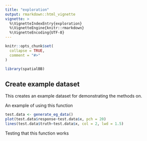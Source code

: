 ```yaml
---
title: "exploration"
output: rmarkdown::html_vignette
vignette: >
  %\VignetteIndexEntry{exploration}
  %\VignetteEngine{knitr::rmarkdown}
  %\VignetteEncoding{UTF-8}
---
```


```r
knitr::opts_chunk$set(
  collapse = TRUE,
  comment = "#>"
)
```

```r
library(spatialBB)
```

## Create example dataset

This creates an example dataset for demonstrating the methods on.


An example of using this function


```r
test.data <- generate_eg_data()
plot(test.data$response~test.data$x, pch = 20)
lines(test.data$truth~test.data$x, col = 2, lwd = 1.5)
```

Testing that this function works


